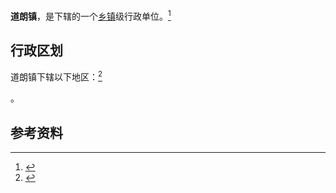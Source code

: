 {{中国乡级行政区|37/09/11/108/000}}

'''道朗镇'''，是{{PRC admin/fullname|37/09/11/108/000|3}}下辖的一个[[乡镇|乡镇]]级行政单位。<ref>{{PRC admin/ref sgc|{{PRC admin/parent|37/09/11/108/000}}}}</ref>

== 行政区划 ==

道朗镇下辖以下地区：<ref>{{PRC admin/ref sgc|37/09/11/108/000}}</ref>

{{PRC admin/children|37/09/11/108/000}}。

== 参考资料 ==

{{reflist}}

{{行政区划小作品}}
{{PRC admin/navcat|37/09/11/108/000}}